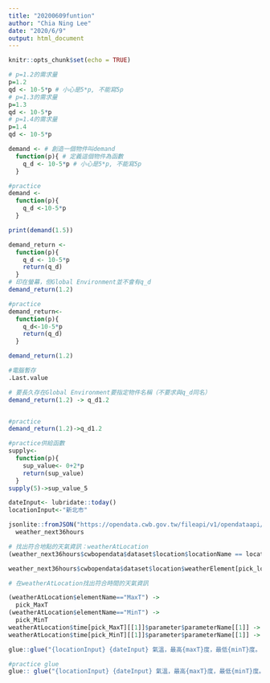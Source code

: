 ```yaml
---
title: "20200609funtion"
author: "Chia Ning Lee"
date: "2020/6/9"
output: html_document
---
```


```r
knitr::opts_chunk$set(echo = TRUE)
```

```r
# p=1.2的需求量
p=1.2
qd <- 10-5*p # 小心是5*p, 不能寫5p
# p=1.3的需求量
p=1.3
qd <- 10-5*p
# p=1.4的需求量
p=1.4
qd <- 10-5*p
```

```r
demand <- # 創造一個物件叫demand
  function(p){ # 定義這個物件為函數
    q_d <- 10-5*p # 小心是5*p, 不能寫5p
  }
```

```r
#practice
demand <-
  function(p){
    q_d <-10-5*p
  }
```

```r
print(demand(1.5))
```

```r
demand_return <- 
  function(p){
    q_d <- 10-5*p
    return(q_d)
  }
# 印在螢幕，但Global Environment並不會有q_d
demand_return(1.2)
```

```r
#practice
demand_return<-
  function(p){
    q_d<-10-5*p
    return(q_d)
  }

demand_return(1.2)
```

```r
#電腦暫存
.Last.value
```

```r
# 要長久存在Global Environment要指定物件名稱（不要求與q_d同名）
demand_return(1.2) -> q_d1.2
```
```r
```


```r
#practice
demand_return(1.2)->q_d1.2
```

```r
#practice供給函數
supply<-
  function(p){
    sup_value<- 0+2*p
    return(sup_value)
  }
supply(5)->sup_value_5
```

```r
dateInput<- lubridate::today()
locationInput<-"新北市"
```
```r
jsonlite::fromJSON("https://opendata.cwb.gov.tw/fileapi/v1/opendataapi/F-C0032-001?Authorization=rdec-key-123-45678-011121314&format=JSON") ->
  weather_next36hours
```

```r
# 找出符合地點的天氣資訊：weatherAtLocation
(weather_next36hours$cwbopendata$dataset$location$locationName == locationInput) -> pick_location # 可挑出locationInput的「要/不要」向量

weather_next36hours$cwbopendata$dataset$location$weatherElement[pick_location][[1]] -> weatherAtLocation

# 在weatherAtLocation找出符合時間的天氣資訊

(weatherAtLocation$elementName=="MaxT") ->
  pick_MaxT
(weatherAtLocation$elementName=="MinT") ->
  pick_MinT
weatherAtLocation$time[pick_MaxT][[1]]$parameter$parameterName[[1]] -> maxT
weatherAtLocation$time[pick_MinT][[1]]$parameter$parameterName[[1]] -> minT

glue::glue("{locationInput} {dateInput} 氣溫，最高{maxT}度，最低{minT}度。")
```
```r
#practice glue
glue:: glue("{locationInput} {dateInput} 氣溫，最高{maxT}度，最低{minT}度。")
```

